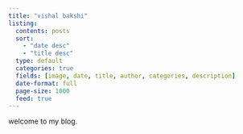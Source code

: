 ```yaml
---
title: "vishal bakshi"
listing:
  contents: posts
  sort: 
    - "date desc"
    - "title desc"
  type: default
  categories: true
  fields: [image, date, title, author, categories, description]
  date-format: full
  page-size: 1000
  feed: true
---
```


welcome to my blog.
